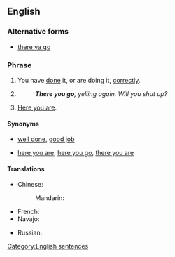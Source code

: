 ==English==

===Alternative forms===
* {{qualifier|more informal}} [[there ya go]]

===Phrase===
{{head|en|phrase}}

# {{lb|en|informal|idiomatic}} You have [[do]]ne it, or are doing it, [[correctly]].
# {{lb|en|informal|idiomatic}} {{non-gloss definition|Expressing [[exasperation]].}}
#: '''''There you go''', yelling again. Will you shut up?''
# {{lb|en|informal|idiomatic}} {{non-gloss definition|Used while [[give|giving]] someone something.}} [[here you are|Here you are]].

====Synonyms====
* {{sense|doing something correctly}} [[well done]], [[good job]]
* {{sense|when giving}} [[here you are]], [[here you go]], [[there you are]]

====Translations====
{{trans-top|you have done it, or are doing it, correctly}}
* Chinese:
*: Mandarin: {{t|cmn|做得好}}
{{trans-mid}}
* French: {{t+|fr|ça y est}}
* Navajo: {{t|nv|hóóhó yaʼ}}
{{trans-bottom}}

{{trans-top|expressing exasperation}}
* Russian: {{t+|ru|ну вот|sc=Cyrl}}
{{trans-mid}}
{{trans-bottom}}

{{trans-see|here you are}}

[[Category:English sentences]]